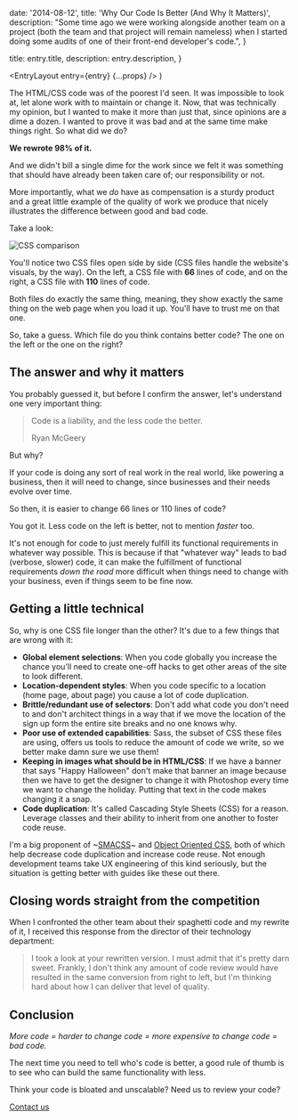 

  date: '2014-08-12',
  title: 'Why Our Code Is Better (And Why It Matters)',
  description:
    "Some time ago we were working alongside another team on a project (both the team and that project will remain nameless) when I started doing some audits of one of their front-end developer's code.",
}

  title: entry.title,
  description: entry.description,
}

  <EntryLayout
    entry={entry}
    {...props}
  />
)

The HTML/CSS code was of the poorest I'd seen. It was impossible to look at, let alone work with to maintain or change it. Now, that was technically my opinion, but I wanted to make it more than just that, since opinions are a dime a dozen. I wanted to prove it was bad and at the same time make things right. So what did we do?

**We rewrote 98% of it.**

And we didn't bill a single dime for the work since we felt it was something that should have already been taken care of; our responsibility or not.

More importantly, what we _do_ have as compensation is a sturdy product and a great little example of the quality of work we produce that nicely illustrates the difference between good and bad code.

Take a look:

<Image
  src={cssComparison}
  alt="CSS comparison"
/>

You'll notice two CSS files open side by side (CSS files handle the website's visuals, by the way). On the left, a CSS file with **66** lines of code, and on the right, a CSS file with **110** lines of code.

Both files do exactly the same thing, meaning, they show exactly the same thing on the web page when you load it up. You'll have to trust me on that one.

So, take a guess. Which file do you think contains better code? The one on the left or the one on the right?

## The answer and why it matters

You probably guessed it, but before I confirm the answer, let's understand one very important thing:

> Code is a liability, and the less code the better.
>
> Ryan McGeery

But why?

If your code is doing any sort of real work in the real world, like powering a business, then it will need to change, since businesses and their needs evolve over time.

So then, it is easier to change 66 lines or 110 lines of code?

You got it. Less code on the left is better, not to mention _faster_ too.

It's not enough for code to just merely fulfill its functional requirements in whatever way possible. This is because if that "whatever way" leads to bad (verbose, slower) code, it can make the fulfillment of functional requirements _down the road_ more difficult when things need to change with your business, even if things seem to be fine now.

## Getting a little technical

So, why is one CSS file longer than the other? It's due to a few things that are wrong with it:

- **Global element selections**: When you code globally you increase the chance you'll need to create one-off hacks to get other areas of the site to look different.
- **Location-dependent styles**: When you code specific to a location (home page, about page) you cause a lot of code duplication.
- **Brittle/redundant use of selectors**: Don't add what code you don't need to and don't architect things in a way that if we move the location of the sign up form the entire site breaks and no one knows why.
- **Poor use of extended capabilities**: Sass, the subset of CSS these files are using, offers us tools to reduce the amount of code we write, so we better make damn sure we use them!
- **Keeping in images what should be in HTML/CSS**: If we have a banner that says "Happy Halloween" don't make that banner an image because then we have to get the designer to change it with Photoshop every time we want to change the holiday. Putting that text in the code makes changing it a snap.
- **Code duplication**: It's called Cascading Style Sheets (CSS) for a reason. Leverage classes and their ability to inherit from one another to foster code reuse.

I'm a big proponent of ~[SMACSS]()~ and [Object Oriented CSS](http://www.smashingmagazine.com/2011/12/12/an-introduction-to-object-oriented-css-oocss/), both of which help decrease code duplication and increase code reuse. Not enough development teams take UX engineering of this kind seriously, but the situation is getting better with guides like these out there.

## Closing words straight from the competition

When I confronted the other team about their spaghetti code and my rewrite of it, I received this response from the director of their technology department:

> I took a look at your rewritten version. I must admit that it's pretty darn sweet. Frankly, I don't think any amount of code review would have resulted in the same conversion from right to left, but I'm thinking hard about how I can deliver that level of quality.

## Conclusion

_More code = harder to change code = more expensive to change code = bad code._

The next time you need to tell who's code is better, a good rule of thumb is to see who can build the same functionality with less.

Think your code is bloated and unscalable? Need us to review your code?

[Contact us](http://ryanandcarlos.com/#contact)

